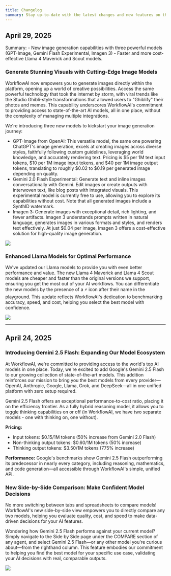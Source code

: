 ```yaml
---
title: Changelog
summary: Stay up-to-date with the latest changes and new features on the WorkflowAI platform. Our changelog provides a chronological record of updates, improvements, and new model integrations.
---
```


## April 29, 2025

<Callout type="info">
  Summary:
  - New image generation capabilities with three powerful models (GPT-Image, Gemini Flash Experimental, Imagen 3)
  - Faster and more cost-effective Llama 4 Maverick and Scout models.
</Callout>

### Generate Stunning Visuals with Cutting-Edge Image Models

WorkflowAI now empowers you to generate images directly within the platform, opening up a world of creative possibilities. Access the same powerful technology that took the internet by storm, with viral trends like the Studio Ghibli-style transformations that allowed users to "Ghiblify" their photos and memes. This capability underscores WorkflowAI's commitment to providing access to state-of-the-art AI models, all in one place, without the complexity of managing multiple integrations. 

We're introducing three new models to kickstart your image generation journey:

- GPT-Image from OpenAI: This versatile model, the same one powering ChatGPT's image generation, excels at creating images across diverse styles, faithfully following custom guidelines, leveraging world knowledge, and accurately rendering text. Pricing is $5 per 1M text input tokens, $10 per 1M image input tokens, and $40 per 1M image output tokens, translating to roughly $0.02 to $0.19 per generated image depending on quality.
- Gemini 2.0 Flash Experimental: Generate text and inline images conversationally with Gemini. Edit images or create outputs with interwoven text, like blog posts with integrated visuals. This experimental model is currently free to use, allowing you to explore its capabilities without cost. Note that all generated images include a SynthID watermark.
- Imagen 3: Generate images with exceptional detail, rich lighting, and fewer artifacts. Imagen 3 understands prompts written in natural language, generates images in various formats and styles, and renders text effectively. At just $0.04 per image, Imagen 3 offers a cost-effective solution for high-quality image generation.

![](/images/release-notes/image-side-by-side.png)

### Enhanced Llama Models for Optimal Performance

We've updated our Llama models to provide you with even better performance and value. The new Llama 4 Maverick and Llama 4 Scout models are cheaper and faster than the original versions we support, ensuring you get the most out of your AI workflows. You can differentiate the new models by the presence of a ⚡️ icon after their name in the playground. This update reflects WorkflowAI's dedication to benchmarking accuracy, speed, and cost, helping you select the best model with confidence. 

![](/images/release-notes/llama-side-by-side.png)

---
## April 24, 2025

### Introducing Gemini 2.5 Flash: Expanding Our Model Ecosystem

At WorkflowAI, we're committed to providing access to the world's top AI models in one place. Today, we're excited to add Google's Gemini 2.5 Flash to our growing collection of state-of-the-art models. This addition reinforces our mission to bring you the best models from every provider—OpenAI, Anthropic, Google, Llama, Grok, and DeepSeek—all in one unified platform with zero setup required.

Gemini 2.5 Flash offers an exceptional performance-to-cost ratio, placing it on the efficiency frontier. As a fully hybrid reasoning model, it allows you to toggle thinking capabilities on or off (in WorkflowAI, we have two separate models - one with thinking on, one without).

**Pricing:**
* Input tokens: $0.15/1M tokens (50% increase from Gemini 2.0 Flash)
* Non-thinking output tokens: $0.60/1M tokens (50% increase)
* Thinking output tokens: $3.50/1M tokens (775% increase)

**Performance:**
Google's benchmarks show Gemini 2.5 Flash outperforming its predecessor in nearly every category, including reasoning, mathematics, and code generation—all accessible through WorkflowAI's simple, unified API.

### New Side-by-Side Comparison: Make Confident Model Decisions

No more switching between tabs and spreadsheets to compare models! WorkflowAI's new side-by-side view empowers you to directly compare any two models, helping you evaluate quality, cost, and speed to make data-driven decisions for your AI features.

Wondering how Gemini 2.5 Flash performs against your current model? Simply navigate to the Side by Side page under the COMPARE section of any agent, and select Gemini 2.5 Flash—or any other model you're curious about—from the righthand column. This feature embodies our commitment to helping you find the best model for your specific use case, validating your AI decisions with real, comparable outputs.

![](/images/release-notes/sidebyside.png)